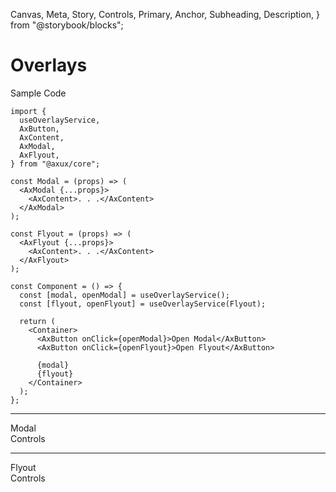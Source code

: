   Canvas,
  Meta,
  Story,
  Controls,
  Primary,
  Anchor,
  Subheading,
  Description,
} from "@storybook/blocks";

<Meta title="@core/Overlays" />

# Overlays

<Anchor storyId="sample">
  <Subheading>Sample Code</Subheading>
</Anchor>

```tsx
import {
  useOverlayService,
  AxButton,
  AxContent,
  AxModal,
  AxFlyout,
} from "@axux/core";

const Modal = (props) => (
  <AxModal {...props}>
    <AxContent>. . .</AxContent>
  </AxModal>
);

const Flyout = (props) => (
  <AxFlyout {...props}>
    <AxContent>. . .</AxContent>
  </AxFlyout>
);

const Component = () => {
  const [modal, openModal] = useOverlayService();
  const [flyout, openFlyout] = useOverlayService(Flyout);

  return (
    <Container>
      <AxButton onClick={openModal}>Open Modal</AxButton>
      <AxButton onClick={openFlyout}>Open Flyout</AxButton>

      {modal}
      {flyout}
    </Container>
  );
};
```

---

<Anchor storyId="modal">
  <Subheading>Modal</Subheading>
</Anchor>
<Canvas of={ModalStories.Modal} />
<AxCollapsable>
  <div>Controls</div>
  <Controls of={ModalStories.Modal} />
</AxCollapsable>

---

<Anchor storyId="flyout">
  <Subheading>Flyout</Subheading>
</Anchor>
<Canvas of={FlyoutStories.Flyout} />
<AxCollapsable>
  <div>Controls</div>
  <Controls of={FlyoutStories.Flyout} />
</AxCollapsable>
